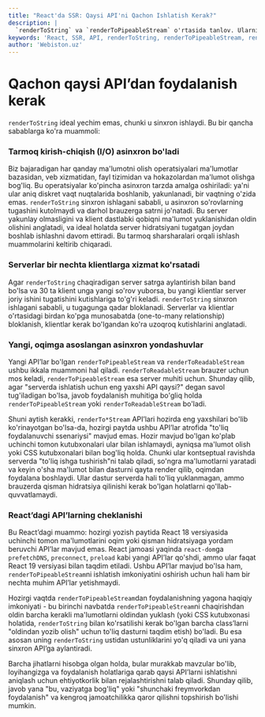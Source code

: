 ```yaml
---
title: "React'da SSR: Qaysi API'ni Qachon Ishlatish Kerak?"
description: |
  `renderToString` va `renderToPipeableStream` o'rtasida tanlov. Ularning afzalliklari, kamchiliklari va hozirgi ekotizimdagi cheklovlarini tahlil qilamiz.
keywords: 'React, SSR, API, renderToString, renderToPipeableStream, renderToReadableStream, streaming, asinxron, performance, framework, webiston'
author: 'Webiston.uz'
---
```


# Qachon qaysi API’dan foydalanish kerak

`renderToString` ideal yechim emas, chunki u sinxron ishlaydi. Bu bir qancha sabablarga ko'ra muammoli:

### Tarmoq kirish-chiqish (I/O) asinxron bo'ladi

Biz bajaradigan har qanday ma'lumotni olish operatsiyalari ma'lumotlar bazasidan, veb xizmatidan, fayl tizimidan va hokazolardan ma'lumot olishga bog'liq. Bu operatsiyalar ko'pincha asinxron tarzda amalga oshiriladi: ya'ni ular aniq diskret vaqt nuqtalarida boshlanib, yakunlanadi, bir vaqtning o'zida emas. `renderToString` sinxron ishlagani sababli, u asinxron so'rovlarning tugashini kutolmaydi va darhol brauzerga satrni jo'natadi. Bu server yakunlay olmasligini va klient dastlabki qobiqni ma'lumot yuklanishidan oldin olishini anglatadi, va ideal holatda server hidratsiyani tugatgan joydan boshlab ishlashni davom ettiradi. Bu tarmoq sharsharalari orqali ishlash muammolarini keltirib chiqaradi.

### Serverlar bir nechta klientlarga xizmat ko'rsatadi

Agar `renderToString` chaqiradigan server satrga aylantirish bilan band bo'lsa va 30 ta klient unga yangi so'rov yuborsa, bu yangi klientlar server joriy ishini tugatishini kutishlariga to'g'ri keladi. `renderToString` sinxron ishlagani sababli, u tugagunga qadar bloklanadi. Serverlar va klientlar o'rtasidagi birdan ko'pga munosabatda (one-to-many relationship) bloklanish, klientlar kerak bo'lgandan ko'ra uzoqroq kutishlarini anglatadi.

### Yangi, oqimga asoslangan asinxron yondashuvlar

Yangi API’lar bo'lgan `renderToPipeableStream` va `renderToReadableStream` ushbu ikkala muammoni hal qiladi. `renderToReadableStream` brauzer uchun mos keladi, `renderToPipeableStream` esa server muhiti uchun. Shunday qilib, agar "serverda ishlatish uchun eng yaxshi API qaysi?" degan savol tug'iladigan bo'lsa, javob foydalanish muhitiga bo'gliq holda `renderToPipeableStream` yoki `renderToReadableStream` bo'ladi.

Shuni aytish kerakki, `renderTo*Stream` API’lari hozirda eng yaxshilari bo'lib ko'rinayotgan bo'lsa-da, hozirgi paytda ushbu API’lar atrofida "to'liq foydalanuvchi ssenariysi" mavjud emas. Hozir mavjud bo'lgan ko'plab uchinchi tomon kutubxonalari ular bilan ishlamaydi, ayniqsa ma'lumot olish yoki CSS kutubxonalari bilan bog'liq holda. Chunki ular kontseptual ravishda serverda "to'liq ishga tushirish"ni talab qiladi, so'ngra ma'lumotlarni yaratadi va keyin o'sha ma'lumot bilan dasturni qayta render qilib, oqimdan foydalana boshlaydi. Ular dastur serverda hali to'liq yuklanmagan, ammo brauzerda qisman hidratsiya qilinishi kerak bo'lgan holatlarni qo'llab-quvvatlamaydi.

### React’dagi API’larning cheklanishi

Bu React’dagi muammo: hozirgi yozish paytida React 18 versiyasida uchinchi tomon ma'lumotlarini oqim yoki qisman hidratsiyaga yordam beruvchi API’lar mavjud emas. React jamoasi yaqinda `react-dom`ga `prefetchDNS`, `preconnect`, `preload` kabi yangi API’lar qo'shdi, ammo ular faqat React 19 versiyasi bilan taqdim etiladi. Ushbu API’lar mavjud bo'lsa ham, `renderToPipeableStream`ni ishlatish imkoniyatini oshirish uchun hali ham bir nechta muhim API’lar yetishmaydi.

Hozirgi vaqtda `renderToPipeableStream`dan foydalanishning yagona haqiqiy imkoniyati - bu birinchi navbatda `renderToPipeableStream`ni chaqirishdan oldin barcha kerakli ma'lumotlarni oldindan yuklash (yoki CSS kutubxonasi holatida, `renderToString` bilan ko'rsatilishi kerak bo'lgan barcha class’larni "oldindan yozib olish" uchun to'liq dasturni taqdim etish) bo'ladi. Bu esa asosan uning `renderToString` ustidan ustunliklarini yo'q qiladi va uni yana sinxron API’ga aylantiradi.

Barcha jihatlarni hisobga olgan holda, bular murakkab mavzular bo'lib, loyihangizga va foydalanish holatlariga qarab qaysi API’larni ishlatishni aniqlash uchun ehtiyotkorlik bilan rejalashtirishni talab qiladi. Shunday qilib, javob yana "bu, vaziyatga bog'liq" yoki "shunchaki freymvorkdan foydalanish" va kengroq jamoatchilikka qaror qilishni topshirish bo'lishi mumkin.
